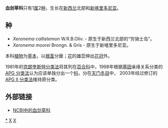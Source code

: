 {{Automatic taxobox
| taxon = Xeronemataceae
| image = Xeronema.jpg  
| image_caption = ''[[Xeronema_callistemon|Xeronema callistemon]]''
| authority = [[Mark_Wayne_Chase|M.W.Chase]], [[Paula_Rudall|Rudall]] & [[Michael_Francis_Fay|M.F.Fay]], 2001年
| subdivision_ranks = [[属|属]]
| subdivision = [[血剑草属|血剑草属]] ''Xeronema''
| range_map =Map-Xeronemataceae.PNG
| range_map_width = 240px
| range_map_caption = 血剑草科分布图
}}

'''血剑草科'''只有1[[属|属]]2[[种|种]]，生长在[[新西兰|新西兰]]北部和[[新喀里多尼亚|新喀里多尼亚]]。

== 种 ==
* ''Xeronema callistemon'' W.R.B.Oliv. - 原生于新西兰北部的“穷骑士岛”。 
* ''Xeronema moorei'' Brongn. & Gris - 原生于新喀里多尼亚。

本科[[植物|植物]]为[[草本|草本]]，以[[根茎|根茎]]分蘖；[[花|花]]的雄蕊伸出[[花冠|花冠]]外。

1981年的[[克朗奎斯特分类法|克朗奎斯特分类法]]将其列在[[百合科|百合科]]中，1998年根据[[基因|基因]]亲缘关系分类的[[APG_分类法|APG 分类法]]认为应该单独分出一个[[科|科]]，分在[[天门冬目|天门冬目]]中， 2003年经过修订的[[APG_II_分类法|APG II 分类法]]维持原分类。

== 外部链接 ==
* [http://www.ncbi.nlm.nih.gov/Taxonomy/Browser/wwwtax.cgi?lin=s&p=has_linkout&id=91817 NCBI中的血剑草科]
{{Taxonbar}}

[[Category:血剑草科|*]]
[[Category:植物科名|X]]
[[Category:天门冬目|X]]